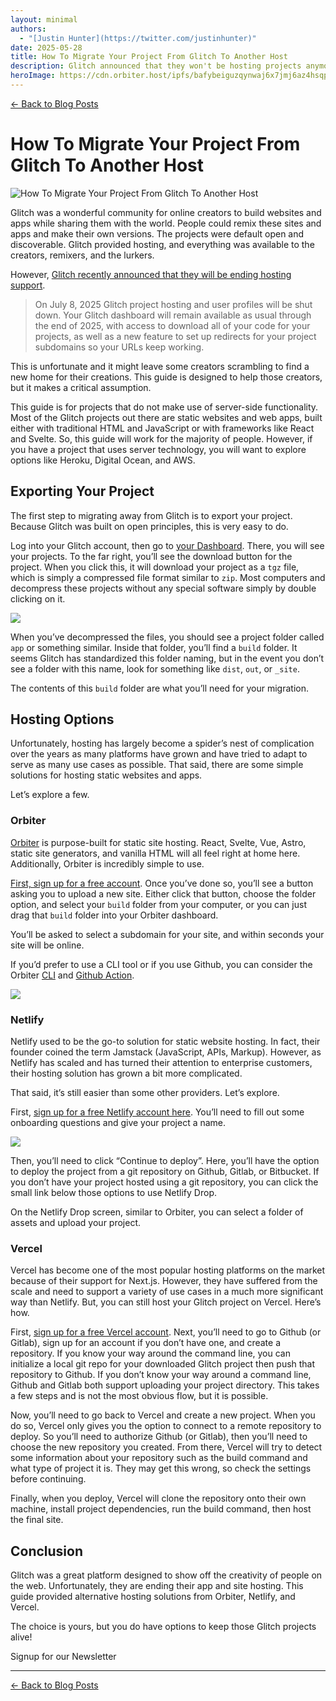 ```yaml
---
layout: minimal
authors:
  - "[Justin Hunter](https://twitter.com/justinhunter)"
date: 2025-05-28
title: How To Migrate Your Project From Glitch To Another Host
description: Glitch announced that they won't be hosting projects anymore, so
heroImage: https://cdn.orbiter.host/ipfs/bafybeiguzqynwaj6x7jmj6az4hsqpsx7h2hpf432frzl72xlxbkdhodree
---
```



[← Back to Blog Posts](/blog)

# How To Migrate Your Project From Glitch To Another Host

![How To Migrate Your Project From Glitch To Another Host](https://cdn.orbiter.host/ipfs/bafybeiguzqynwaj6x7jmj6az4hsqpsx7h2hpf432frzl72xlxbkdhodree)

Glitch was a wonderful community for online creators to build websites and apps while sharing them with the world. People could remix these sites and apps and make their own versions. The projects were default open and discoverable. Glitch provided hosting, and everything was available to the creators, remixers, and the lurkers.

However, [Glitch recently announced that they will be ending hosting support](https://blog.glitch.com/post/changes-are-coming-to-glitch/).

> On July 8, 2025 Glitch project hosting and user profiles will be shut down. Your Glitch dashboard will remain available as usual through the end of 2025, with access to download all of your code for your projects, as well as a new feature to set up redirects for your project subdomains so your URLs keep working.

This is unfortunate and it might leave some creators scrambling to find a new home for their creations. This guide is designed to help those creators, but it makes a critical assumption.

This guide is for projects that do not make use of server-side functionality. Most of the Glitch projects out there are static websites and web apps, built either with traditional HTML and JavaScript or with frameworks like React and Svelte. So, this guide will work for the majority of people. However, if you have a project that uses server technology, you will want to explore options like Heroku, Digital Ocean, and AWS.

## Exporting Your Project

The first step to migrating away from Glitch is to export your project. Because Glitch was built on open principles, this is very easy to do.

Log into your Glitch account, then go to [your Dashboard](https://glitch.com/dashboard). There, you will see your projects. To the far right, you’ll see the download button for the project. When you click this, it will download your project as a `tgz` file, which is simply a compressed file format similar to `zip`. Most computers and decompress these projects without any special software simply by double clicking on it.

![](/blog/CleanShot%202025-05-27%20at%2008.52.27@2x.png)

When you’ve decompressed the files, you should see a project folder called `app` or something similar. Inside that folder, you’ll find a `build` folder. It seems Glitch has standardized this folder naming, but in the event you don’t see a folder with this name, look for something like `dist`, `out`, or `_site`.

The contents of this `build` folder are what you’ll need for your migration.

## Hosting Options

Unfortunately, hosting has largely become a spider’s nest of complication over the years as many platforms have grown and have tried to adapt to serve as many use cases as possible. That said, there are some simple solutions for hosting static websites and apps.

Let’s explore a few.

### Orbiter

[Orbiter](https://orbiter.host) is purpose-built for static site hosting. React, Svelte, Vue, Astro, static site generators, and vanilla HTML will all feel right at home here. Additionally, Orbiter is incredibly simple to use.

[First, sign up for a free account](https://orbiter.host/pricing). Once you’ve done so, you’ll see a button asking you to upload a new site. Either click that button, choose the folder option, and select your `build` folder from your computer, or you can just drag that `build` folder into your Orbiter dashboard.

You’ll be asked to select a subdomain for your site, and within seconds your site will be online.

If you’d prefer to use a CLI tool or if you use Github, you can consider the Orbiter [CLI](https://docs.orbiter.host/cli) and [Github Action](https://docs.orbiter.host/github-actions-and-hooks).

![](/blog/CleanShot%202025-05-27%20at%2011.09.30@2x.png)

### Netlify

Netlify used to be the go-to solution for static website hosting. In fact, their founder coined the term Jamstack (JavaScript, APIs, Markup). However, as Netlify has scaled and has turned their attention to enterprise customers, their hosting solution has grown a bit more complicated.

That said, it’s still easier than some other providers. Let’s explore.

First, [sign up for a free Netlify account here](https://netlify.com). You’ll need to fill out some onboarding questions and give your project a name.

![](/blog/CleanShot%202025-05-27%20at%2009.05.14@2x.png)

Then, you’ll need to click “Continue to deploy”. Here, you’ll have the option to deploy the project from a git repository on Github, Gitlab, or Bitbucket. If you don’t have your project hosted using a git repository, you can click the small link below those options to use Netlify Drop.

On the Netlify Drop screen, similar to Orbiter, you can select a folder of assets and upload your project.

### Vercel

Vercel has become one of the most popular hosting platforms on the market because of their support for Next.js. However, they have suffered from the scale and need to support a variety of use cases in a much more significant way than Netlify. But, you can still host your Glitch project on Vercel. Here’s how.

First, [sign up for a free Vercel account](https://vercel.com). Next, you’ll need to go to Github (or Gitlab), sign up for an account if you don’t have one, and create a repository. If you know your way around the command line, you can initialize a local git repo for your downloaded Glitch project then push that repository to Github. If you don’t know your way around a command line, Github and Gitlab both support uploading your project directory. This takes a few steps and is not the most obvious flow, but it is possible.

Now, you’ll need to go back to Vercel and create a new project. When you do so, Vercel only gives you the option to connect to a remote repository to deploy. So you’ll need to authorize Github (or Gitlab), then you’ll need to choose the new repository you created. From there, Vercel will try to detect some information about your repository such as the build command and what type of project it is. They may get this wrong, so check the settings before continuing.

Finally, when you deploy, Vercel will clone the repository onto their own machine, install project dependencies, run the build command, then host the final site.

## Conclusion

Glitch was a great platform designed to show off the creativity of people on the web. Unfortunately, they are ending their app and site hosting. This guide provided alternative hosting solutions from Orbiter, Netlify, and Vercel.

The choice is yours, but you do have options to keep those Glitch projects alive!

<div className="flex items-center flex-col gap-2 justify-center">
	<p className="font-bold">Signup for our Newsletter</p>
	<NewsletterForm />
</div>

---

[← Back to Blog Posts](/blog)
